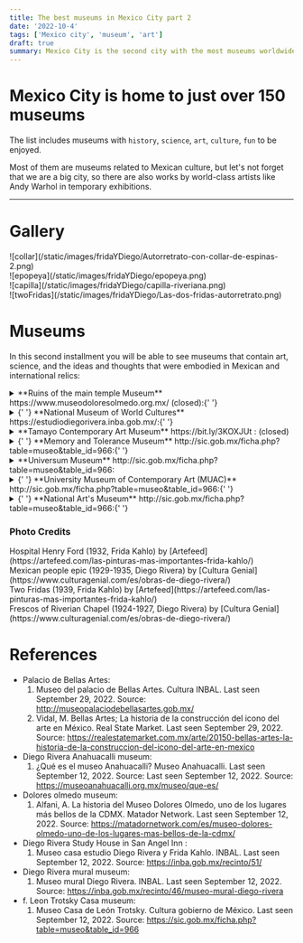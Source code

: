 ```yaml
---
title: The best museums in Mexico City part 2
date: '2022-10-4'
tags: ['Mexico city', 'museum', 'art']
draft: true
summary: Mexico City is the second city with the most museums worldwide.
---
```


# Mexico City is home to just over 150 museums

The list includes museums with `history`, `science`, `art`, `culture`, `fun` to be enjoyed.

Most of them are museums related to Mexican culture, but let's not forget that we are a big city,
so there are also works by world-class artists like Andy Warhol in temporary exhibitions.

---

# Gallery

<div className="flex flex-wrap -mx-2 overflow-hidden xl:-mx-2">
  <div className="my-1 px-2 w-full overflow-hidden xl:my-1 xl:px-2 xl:w-1/2">
    ![collar](/static/images/fridaYDiego/Autorretrato-con-collar-de-espinas-2.png)
  </div>
  <div className="my-1 px-2 w-full overflow-hidden xl:my-1 xl:px-2 xl:w-1/2">
    ![epopeya](/static/images/fridaYDiego/epopeya.png)
  </div>
  <div className="my-1 px-2 w-full overflow-hidden xl:my-1 xl:px-2 xl:w-1/2">
    ![capilla](/static/images/fridaYDiego/capilla-riveriana.png)
  </div>
  <div className="my-1 px-2 w-full overflow-hidden xl:my-1 xl:px-2 xl:w-1/2">
    ![twoFridas](/static/images/fridaYDiego/Las-dos-fridas-autorretrato.png)
  </div>
</div>

# Museums

In this second installment you will be able to see museums that contain art, science, and the ideas and thoughts that were embodied in Mexican and international relics:

<details>
  <summary>
    **Ruins of the main temple Museum** https://www.museodoloresolmedo.org.mx/ (closed):{' '}
  </summary>
  <ul>
    <li type="square"> Context and history. . </li>
    <li type="square"> You will find inside. </li>
    <li type="square"> How to arrive. For the moment, the museum is closed until new notice. </li>
    <li type="square"> Level of Security: ⭐️⭐️⭐️⭐️⭐️ (4) </li>
  </ul>
</details>

<details>
  <summary>
    {' '}
    **National Museum of World Cultures** https://estudiodiegorivera.inba.gob.mx/:{' '}
  </summary>
  <ul>
    <li type="square"> Context and history. . </li>
    <li type="square">
      {' '}
      You will find inside. The houses were built on land sold by the architect to the painters, where
      part of the life and work of Juan O'Gorman can be found as a solution to the demand for the construction
      of new schools due to the rapid population growth in Mexico City.{' '}
    </li>- A) Diego Rivera's House. - B) Frida's House. - C) Juan O'Gorman's House.
    <li type="square">
      {' '}
      How to arrive. https://moovitapp.com/index/es-419/transporte_p%C3%BAblico-line-116A-Ciudad_de_Mexico-822-8909-38975506-1{' '}
    </li>- A) Bus from viveros subway station (Universidad stop to sta. Catarina - Magnolia). - B)
    Bus from blue house of Frida (walk 4 streets to Malintzin-allende stop to sta. Catarina –
    Magnolia).
    <li type="square"> Cost. 40 MXN/2 dls. Not online tickets. </li>
    <li type="square"> Open: Tuesday to Sunday from 11 to 17. </li>
    <li type="square"> Level of Security: ⭐️⭐️⭐️⭐️⭐️ (4.5) </li>
    <li type="square">
      {' '}
      Guided tours. On Tuesdays, there are personnel who speak English and Friday are the head of department.
      Do not charge some extra, so some tip is fine. Similarly, you can consult it via email: medr.atencionalvisitante@inba.gob.mx
      or medr.pedagogia@inba.gob.mx{' '}
    </li>
    <li type="square"> What eat. </li>
    <li type="square">
      {' '}
      Additional material. You will find a couple of QR codes with the information, which is mostly in
      Spanish, but you can translate it. In some rooms there are QR codes in French and English.{' '}
    </li>
  </ul>
</details>

<details>
  <summary>**Tamayo Contemporary Art Museum** https://bit.ly/3KOXJUt : (closed)</summary>
  <ul>
    <li type="square"> Context and history. . </li>
    <li type="square"> You will find inside. </li>
    <li type="square">
      {' '}
      How to arrive. Gandhi Station of metrobus. https://www.metrobus.cdmx.gob.mx/mapas-de-sistema/mapa-linea-7.{' '}
    </li>
    <li type="square"> Cost. 40 MXN/2 dls. Not online tickets. </li>
    <li type="square"> Open. Tuesday to Sunday from 10 to 18. </li>
    <li type="square"> Level of Security: ⭐️⭐️⭐️⭐️⭐️ (4) </li>
    <li type="square">
      {' '}
      Guided tours. The tours in English of Wednesday to Friday are from 13 to 14. On weekends from 12
      to 13 and 14 to 15. The cost is 20 MXN/1 dls.{' '}
    </li>
    <li type="square"> What eat. </li>
  </ul>
</details>

<details>
  <summary>
    {' '}
    **Memory and Tolerance Museum** http://sic.gob.mx/ficha.php?table=museo&table_id=966:{' '}
  </summary>
  <ul>
    <li type="square"> Context and history. . </li>
    <li type="square"> How to arrive. </li>
    <li type="square"> You will find inside. </li>- A) From General Anaya subway station.chttps://goo.gl/maps/6PopheN2ddb5LMPS9
    - B) From Tlalpan bus. https://goo.gl/maps/ZdKLCNCA8TvJ53ez8 // https://moovitapp.com/index/en/public_transit-line-152-Ciudad_de_Mexico-822-1341234-3808828-3
    - C) Walk from blue House of Frida Kahlo (10 minutes)
    <li type="square">
      {' '}
      Cost. 70 MXN/3.5 dls. Foreign student 55 MXN/2.75 dls. Not online tickets.{' '}
    </li>
    <li type="square"> Open: Tuesday to Sunday from 10 to 17. </li>
    <li type="square"> Level of Security: ⭐️⭐️⭐️⭐️⭐️ (4.5) </li>
    <li type="square">
      {' '}
      Guided tours. Send an email to check the availability to museotrotsky@outlook.com, leontrotskymuseo@gmail.com,
      derechodeasilo9@gmail.com .{' '}
    </li>
    <li type="square"> What eat. </li>
  </ul>
</details>

<details>
  <summary> **Universum Museum** http://sic.gob.mx/ficha.php?table=museo&table_id=966: </summary>
  <ul>
    <li type="square"> Context and history. . </li>
    <li type="square"> How to arrive. </li>
    <li type="square"> You will find inside. </li>- A) From General Anaya subway station.chttps://goo.gl/maps/6PopheN2ddb5LMPS9
    - B) From Tlalpan bus. https://goo.gl/maps/ZdKLCNCA8TvJ53ez8 // https://moovitapp.com/index/en/public_transit-line-152-Ciudad_de_Mexico-822-1341234-3808828-3
    - C) Walk from blue House of Frida Kahlo (10 minutes)
    <li type="square">
      {' '}
      Cost. 70 MXN/3.5 dls. Foreign student 55 MXN/2.75 dls. Not online tickets.{' '}
    </li>
    <li type="square"> Open: Tuesday to Sunday from 10 to 17. </li>
    <li type="square"> Level of Security: ⭐️⭐️⭐️⭐️⭐️ (4.5) </li>
    <li type="square">
      {' '}
      Guided tours. Send an email to check the availability to museotrotsky@outlook.com, leontrotskymuseo@gmail.com,
      derechodeasilo9@gmail.com .{' '}
    </li>
    <li type="square"> What eat. </li>
  </ul>
</details>

<details>
  <summary>
    {' '}
    **University Museum of Contemporary Art (MUAC)** http://sic.gob.mx/ficha.php?table=museo&table_id=966:{' '}
  </summary>
  <ul>
    <li type="square"> Context and history. . </li>
    <li type="square"> You will find inside. </li>
    <li type="square"> How to arrive. </li>- A) From General Anaya subway station.chttps://goo.gl/maps/6PopheN2ddb5LMPS9
    - B) From Tlalpan bus. https://goo.gl/maps/ZdKLCNCA8TvJ53ez8 // https://moovitapp.com/index/en/public_transit-line-152-Ciudad_de_Mexico-822-1341234-3808828-3
    - C) Walk from blue House of Frida Kahlo (10 minutes)
    <li type="square">
      {' '}
      Cost. 70 MXN/3.5 dls. Foreign student 55 MXN/2.75 dls. Not online tickets.{' '}
    </li>
    <li type="square"> Open: Tuesday to Sunday from 10 to 17. </li>
    <li type="square"> Level of Security: ⭐️⭐️⭐️⭐️⭐️ (4.5) </li>
    <li type="square">
      {' '}
      Guided tours. Send an email to check the availability to museotrotsky@outlook.com, leontrotskymuseo@gmail.com,
      derechodeasilo9@gmail.com .{' '}
    </li>
    <li type="square"> What eat. </li>
  </ul>
</details>

<details>
  <summary>
    {' '}
    **National Art's Museum** http://sic.gob.mx/ficha.php?table=museo&table_id=966:{' '}
  </summary>
  <ul>
    <li type="square"> Context and history. . </li>
    <li type="square"> You will find inside. </li>
    <li type="square"> How to arrive. </li>- A) From General Anaya subway station.chttps://goo.gl/maps/6PopheN2ddb5LMPS9
    - B) From Tlalpan bus. https://goo.gl/maps/ZdKLCNCA8TvJ53ez8 // https://moovitapp.com/index/en/public_transit-line-152-Ciudad_de_Mexico-822-1341234-3808828-3
    - C) Walk from blue House of Frida Kahlo (10 minutes)
    <li type="square">
      {' '}
      Cost. 70 MXN/3.5 dls. Foreign student 55 MXN/2.75 dls. Not online tickets.{' '}
    </li>
    <li type="square"> Open: Tuesday to Sunday from 10 to 17. </li>
    <li type="square"> Level of Security: ⭐️⭐️⭐️⭐️⭐️ (4.5) </li>
    <li type="square">
      {' '}
      Guided tours. Send an email to check the availability to museotrotsky@outlook.com, leontrotskymuseo@gmail.com,
      derechodeasilo9@gmail.com .{' '}
    </li>
    <li type="square"> What eat. </li>
  </ul>
</details>

### Photo Credits

<div>
  Hospital Henry Ford (1932, Frida Kahlo) by
  [Artefeed](https://artefeed.com/las-pinturas-mas-importantes-frida-kahlo/)
</div>
<div>
  Mexican people epic (1929-1935, Diego Rivera) by [Cultura
  Genial](https://www.culturagenial.com/es/obras-de-diego-rivera/)
</div>
<div>
  Two Fridas (1939, Frida Kahlo) by
  [Artefeed](https://artefeed.com/las-pinturas-mas-importantes-frida-kahlo/)
</div>
<div>
  Frescos of Riverian Chapel (1924-1927, Diego Rivera) by [Cultura
  Genial](https://www.culturagenial.com/es/obras-de-diego-rivera/)
</div>

# References

- Palacio de Bellas Artes:
  1. Museo del palacio de Bellas Artes. Cultura INBAL. Last seen September 29, 2022. Source:
     http://museopalaciodebellasartes.gob.mx/
  2. Vidal, M. Bellas Artes; La historia de la construcción del icono del arte en México. Real State Market. Last seen September 29, 2022. Source:
     https://realestatemarket.com.mx/arte/20150-bellas-artes-la-historia-de-la-construccion-del-icono-del-arte-en-mexico
- Diego Rivera Anahuacalli museum:
  1. ¿Qué es el museo Anahuacalli? Museo Anahuacalli. Last seen September 12, 2022. Source:
     Last seen September 12, 2022. Source: https://museoanahuacalli.org.mx/museo/que-es/
- Dolores olmedo museum:
  1. Alfani, A. La historia del Museo Dolores Olmedo, uno de los lugares más bellos de la CDMX. Matador Network. Last seen September 12, 2022. Source:
     https://matadornetwork.com/es/museo-dolores-olmedo-uno-de-los-lugares-mas-bellos-de-la-cdmx/
- Diego Rivera Study House in San Angel Inn :
  1. Museo casa estudio Diego Rivera y Frida Kahlo. INBAL. Last seen September 12, 2022. Source: https://inba.gob.mx/recinto/51/
- Diego Rivera mural museum:
  1. Museo mural Diego Rivera. INBAL. Last seen September 12, 2022. Source: https://inba.gob.mx/recinto/46/museo-mural-diego-rivera
- f. Leon Trotsky Casa museum:
  1. Museo Casa de León Trotsky. Cultura gobierno de México. Last seen September 12, 2022. Source: https://sic.gob.mx/ficha.php?table=museo&table_id=966
